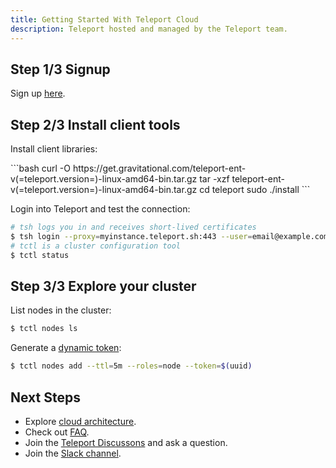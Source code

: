 ```yaml
---
title: Getting Started With Teleport Cloud
description: Teleport hosted and managed by the Teleport team.
---
```


## Step 1/3 Signup

Sign up [here](https://goteleport.com/get-started/).

## Step 2/3 Install client tools

Install client libraries:

<Tabs>
  <TabItem label="Linux">
    ```bash
    curl -O https://get.gravitational.com/teleport-ent-v(=teleport.version=)-linux-amd64-bin.tar.gz
    tar -xzf teleport-ent-v(=teleport.version=)-linux-amd64-bin.tar.gz
    cd teleport
    sudo ./install
    ```
  </TabItem>
</Tabs>

Login into Teleport and test the connection:

```bash
# tsh logs you in and receives short-lived certificates
$ tsh login --proxy=myinstance.teleport.sh:443 --user=email@example.com
# tctl is a cluster configuration tool
$ tctl status
```

## Step 3/3 Explore your cluster

List nodes in the cluster:

```bash
$ tctl nodes ls
```

Generate a [dynamic token](../admin-guide.mdx#short-lived-dynamic-tokens):

```bash
$ tctl nodes add --ttl=5m --roles=node --token=$(uuid)
```

## Next Steps

- Explore [cloud architecture](./architecture.mdx).
- Check out [FAQ](./faq.mdx).
- Join the [Teleport Discussons](https://github.com/gravitational/teleport/discussions) and ask a question.
- Join the [Slack channel](https://goteleport.com/slack).
